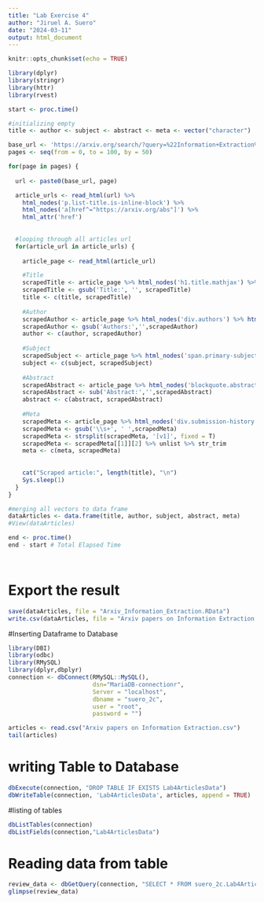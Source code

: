 ```yaml
---
title: "Lab Exercise 4"
author: "Jiruel A. Suero"
date: "2024-03-11"
output: html_document
---
```


```r
knitr::opts_chunk$set(echo = TRUE)
```

```r
library(dplyr)
library(stringr)
library(httr)
library(rvest)

start <- proc.time()

#initializing empty
title <- author <- subject <- abstract <- meta <- vector("character")

base_url <- 'https://arxiv.org/search/?query=%22Information+Extraction%22&searchtype=all&source=header&start='
pages <- seq(from = 0, to = 100, by = 50)

for(page in pages) {
  
  url <- paste0(base_url, page)

  article_urls <- read_html(url) %>% 
    html_nodes('p.list-title.is-inline-block') %>% 
    html_nodes('a[href^="https://arxiv.org/abs"]') %>% 
    html_attr('href')
  
  
  #looping through all articles url
  for(article_url in article_urls) {
  
    article_page <- read_html(article_url)

    #Title
    scrapedTitle <- article_page %>% html_nodes('h1.title.mathjax') %>% html_text(TRUE)
    scrapedTitle <- gsub('Title:', '', scrapedTitle)
    title <- c(title, scrapedTitle)
    
    #Author
    scrapedAuthor <- article_page %>% html_nodes('div.authors') %>% html_text(TRUE)
    scrapedAuthor <- gsub('Authors:','',scrapedAuthor)
    author <- c(author, scrapedAuthor)
    
    #Subject
    scrapedSubject <- article_page %>% html_nodes('span.primary-subject') %>% html_text(TRUE)
    subject <- c(subject, scrapedSubject)
    
    #Abstract
    scrapedAbstract <- article_page %>% html_nodes('blockquote.abstract.mathjax') %>% html_text(TRUE)
    scrapedAbstract <- sub('Abstract:','',scrapedAbstract)
    abstract <- c(abstract, scrapedAbstract)
    
    #Meta
    scrapedMeta <- article_page %>% html_nodes('div.submission-history') %>% html_text(TRUE)
    scrapedMeta <- gsub('\\s+', ' ',scrapedMeta)
    scrapedMeta <- strsplit(scrapedMeta, '[v1]', fixed = T)
    scrapedMeta <- scrapedMeta[[1]][2] %>% unlist %>% str_trim
    meta <- c(meta, scrapedMeta)
    
    
    cat("Scraped article:", length(title), "\n")
    Sys.sleep(1)
  }
}

#merging all vectors to data frame
dataArticles <- data.frame(title, author, subject, abstract, meta)
#View(dataArticles)

end <- proc.time()
end - start # Total Elapsed Time




```


# Export the result
```r

save(dataArticles, file = "Arxiv_Information_Extraction.RData")
write.csv(dataArticles, file = "Arxiv papers on Information Extraction.csv")
```


#Inserting Dataframe to Database

```r
library(DBI)
library(odbc)
library(RMySQL)
library(dplyr,dbplyr)
connection <- dbConnect(RMySQL::MySQL(),
                        dsn="MariaDB-connectionr",
                        Server = "localhost",
                        dbname = "suero_2c", 
                        user = "root", 
                        password = "") 

```

```r
articles <- read.csv("Arxiv papers on Information Extraction.csv")
tail(articles)

```

# writing Table to Database

```r
dbExecute(connection, "DROP TABLE IF EXISTS Lab4ArticlesData")
dbWriteTable(connection, 'Lab4ArticlesData', articles, append = TRUE)

```

#listing of tables

```r
dbListTables(connection)
dbListFields(connection,"Lab4ArticlesData")
```

# Reading data from table

```r

review_data <- dbGetQuery(connection, "SELECT * FROM suero_2c.Lab4ArticlesData")
glimpse(review_data)

```
   